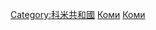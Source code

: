 {{Commonscat|Geography of Komi}}

[[Category:科米共和國|Category:科米共和國]]
[[Category:俄罗斯各共和国地理|Коми]]
[[Category:西伯利亞地理|Коми]]